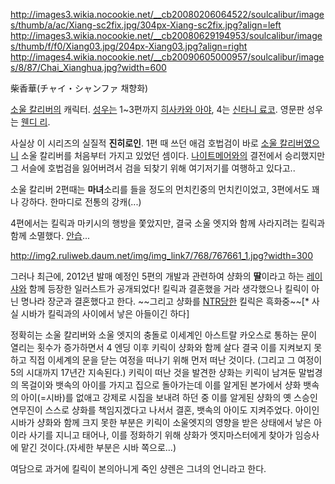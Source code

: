 http://images3.wikia.nocookie.net/__cb20080206064522/soulcalibur/images/thumb/a/ac/Xiang-sc2fix.jpg/304px-Xiang-sc2fix.jpg?align=left 
http://images3.wikia.nocookie.net/__cb20080629194953/soulcalibur/images/thumb/f/f0/Xiang03.jpg/204px-Xiang03.jpg?align=right
http://images4.wikia.nocookie.net/__cb20090605000957/soulcalibur/images/8/87/Chai_Xianghua.jpg?width=600

柴香華(チャイ・シャンファ 채향화)

[[소울 칼리버]]의 캐릭터.
[[성우]]는 1~3편까지 [[히사카와 아야]], 4는 [[신타니 료코]]. 영문판 성우는 [[웬디 리]].

사실상 이 시리즈의 실질적 '''진히로인'''.  1편 때 쓰던 애검 호법검이 바로 [[소울 칼리버]]였으니 소울 칼리버를 처음부터 가지고 있었던 셈이다. [[나이트메어]]와의 결전에서 승리했지만 그 서슬에 호법검을 잃어버려서 검을 되찾기 위해 여기저기를 여행하고 있다고..

소울 칼리버 2편때는 '''마녀'''소리를 들을 정도의 먼치킨중의 먼치킨이었고,  3편에서도 꽤나 강하다.  한마디로 전통의 강캐(...)

4편에서는 킬릭과 마키시의 행방을 쫓았지만, 결국 소울 엣지와 함께 사라지려는 킬릭과 함께 소멸했다. [[안습]]...

http://img2.ruliweb.daum.net/img/img_link7/768/767661_1.jpg?width=300

그러나 최근에, 2012년 발매 예정인 5편의 개발과 관련하여 샹화의 '''딸'''이라고 하는 [[레이샤]]와 함께 등장한 일러스트가 공개되었다! 
킬릭과 결혼했을 거라 생각했으나 킬릭이 아닌 명나라 장군과 결혼했다고 한다.
~~그리고 샹화를 [[NTR]]당한 킬릭은 흑화중~~[* 사실 시바가 킬릭과의 사이에서 낳은 아들이긴 하다] 

정확히는 소울 칼리버와 소울 엣지의 충돌로 이세계인 아스트랄 카오스로 통하는 문이 열리는 횟수가 증가하면서 4 엔딩 이후 키릭이 샹화와 함께 살다 결국 이를 지켜보지 못하고 직접 이세계의 문을 닫는 여정을 떠나기 위해 먼저 떠난 것이다. (그리고 그 여정이 5의 시대까지 17년간 지속된다.) 키릭이 떠난 것을 발견한 샹화는 키릭이 남겨둔 말법경의 목걸이와 뱃속의 아이를 가지고 집으로 돌아가는데 이를 알게된 본가에서 샹화 뱃속의 아이(=시바)를 없애고 강제로 시집을 보내려 하던 중 이를 알게된 샹화의 옛 스승인 연무진이 스스로 샹화를 책임지겠다고 나서서 결혼, 뱃속의 아이도 지켜주었다. 아이인 시바가 샹화와 함께 크지 못한 부분은 키릭이 소울엣지의 영향을 받은 상태에서 낳은 아이라 사기를 지니고 태어나, 이를 정화하기 위해 샹화가 엣지마스터에게 찾아가 임승사에 맡긴 것이다.(자세한 부분은 시바 쪽으로...)

여담으로 과거에 킬릭이 본의아니게 죽인 샹렌은 그녀의 언니라고 한다.
